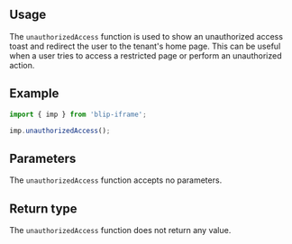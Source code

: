 

## Usage

The `unauthorizedAccess` function is used to show an unauthorized access toast and redirect the user to the tenant's home page.
This can be useful when a user tries to access a restricted page or perform an unauthorized action.

## Example

```ts
import { imp } from 'blip-iframe';

imp.unauthorizedAccess();
```

## Parameters

The `unauthorizedAccess` function accepts no parameters.

## Return type

The `unauthorizedAccess` function does not return any value.
